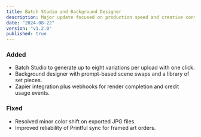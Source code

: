 ```yaml
---
title: Batch Studio and Background Designer
description: Major update focused on production speed and creative control.
date: "2024-08-22"
version: "v1.2.0"
published: true
---
```


### Added

- Batch Studio to generate up to eight variations per upload with one click.
- Background designer with prompt-based scene swaps and a library of set pieces.
- Zapier integration plus webhooks for render completion and credit usage events.

### Fixed

- Resolved minor color shift on exported JPG files.
- Improved reliability of Printful sync for framed art orders.

